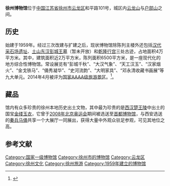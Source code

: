 {{Infobox Museum
 |name          = 徐州博物馆
 |image         = Xuzhou Museum 01 2013-01.JPG
 |imagesize     = 280px
 |caption       = 
 |map_type      = 
 |map_caption   = 
 |latitude      = 
 |longitude     = 
 |established   = 1959年
 |dissolved     = 
 |location      = [[徐州市|徐州市]][[云龙区|云龙区]]
 |type          = 综合博物馆
 |visitors      = 
 |director      = 李银德
 |curator       = 
 |publictransit = 
 |website       = http://www.xzmuseum.com/
}}

'''徐州博物馆'''位于[[中国|中国]][[江苏省|江苏省]][[徐州市|徐州市]][[云龙区|云龙区]]和平路101号，城区内[[云龙山|云龙山]]与[[户部山古建筑群|户部山]]之间。

==历史==
始建于1959年。经过三次改建与扩建之后，现状博物馆除陈列主楼外还包括[[徐州汉代采石场遗址|汉代采石场遗址]]、[[土山汉墓|土山东汉彭城王墓]]（暂未开放）和[[徐州乾隆行宫|乾隆行宫]]三处古迹，占地面积4万平方米。其中，建筑面积近2万平方米，陈列面积6500平方米，是一座现代化的地方综合性博物馆。常设展览有“彭城千秋”、“大汉气象”、“天工汉玉”、“汉家烟火”、“金戈铁马”、“俑秀凝华”、“史河流韵”、“大明家具”、“邓永清收藏书画展”等九大单元。2014年4月被评为[[国家AAAA级旅游景区|国家AAAA级旅游景区]]。<ref>{{cite web|url=http://www.xzmuseum.com/jianjie.asp|title=《徐州博物馆简介》|accessdate=2013-11-05|work=|publisher=徐州博物馆|deadurl=yes|archiveurl=https://web.archive.org/web/20160304090215/http://www.xzmuseum.com/jianjie.asp|archivedate=2016-03-04}}</ref>。

==藏品==
馆内有众多珍贵的徐州本地历史出土文物，其中最为珍贵的是[[西汉|西汉]][[汉楚王墓群|楚王陵]]中出土的国宝[[金缕玉衣|金缕玉衣]]，它曾于[[2008年北京奥运会|2008年北京奥运会]]期间被选送至[[首都博物馆|首都博物馆]]，与西安选送的[[秦兵马俑|秦兵马俑]]共享一个大展厅一同展出，获得大量中外观众驻足参观，可见其地位之高。

==参考文献==
{{reflist}}
{{Museum-stub}}

{{国家一级博物馆}}
{{Authority control}}
[[Category:国家一级博物馆|Category:国家一级博物馆]]
[[Category:徐州市的博物馆|Category:徐州市的博物馆]]
[[Category:云龙区|Category:云龙区]]
[[Category:徐州文化|Category:徐州文化]]
[[Category:徐州旅游|Category:徐州旅游]]
[[Category:1959年建立的博物馆|Category:1959年建立的博物馆]]